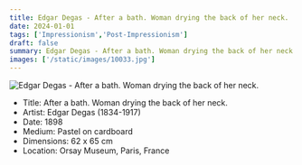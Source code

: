 ```yaml
---
title: Edgar Degas - After a bath. Woman drying the back of her neck.
date: 2024-01-01
tags: ['Impressionism','Post-Impressionism']
draft: false
summary: Edgar Degas - After a bath. Woman drying the back of her neck.
images: ['/static/images/10033.jpg']
---
```


![Edgar Degas - After a bath. Woman drying the back of her neck.](/static/images/10033.jpg)

* Title: After a bath. Woman drying the back of her neck.
* Artist: Edgar Degas (1834-1917)
* Date: 1898
* Medium: Pastel on cardboard
* Dimensions: 62 x 65 cm
* Location: Orsay Museum, Paris, France


